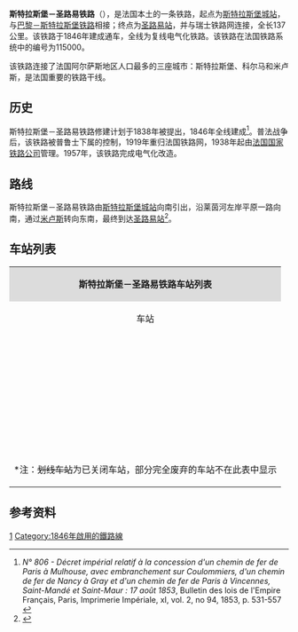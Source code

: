 {{Infobox rail system-route
|collapsed=no
|box_width=
|rail_name=斯特拉斯堡－圣路易铁路<br>{{lang|fr|Ligne de Strasbourg-Ville à Saint-Louis}}
|banner_color=
|sec_banner_color=
|logo_filename=
|image_width=
|logo_bgcolor=
|logo_note=
|image =568px-Ligne Strasbourg - Basel.jpg
|imagesize=
|caption=斯特拉斯堡－圣路易铁路路线
|system_map=
|mapimage_width=
|map_bgcolor=
|locale={{FRA}}
|service_type=客货共用
|start=[[斯特拉斯堡城站|斯特拉斯堡城站]]、[[圣路易站|圣路易站]]
|begin_operation=
|end_operation=
|operation_note=
|system_length=
|length_in_operation=
|total_length=137公里
|status=使用中
|line_title=线路
|lines=[[复线铁路|复线铁路]]
|stations=
|route_title=线路
|main_route=
|secondary_route=
|branch_route=
|standard=
|main_stations=[[斯特拉斯堡城站|斯特拉斯堡城站]]、[[塞莱斯塔站|塞莱斯塔站]]、[[科尔马站|科尔马站]]、[[米卢斯城站|米卢斯城站]]、[[圣路易站|圣路易站]]
|ridership=
|fleet_size=
|max_speed= 
|track_gauge=
|distance_between_mainlines=
|min_radius=
|max_grade=
|block_signal=
|electrified=[[接触网供电|接触网供电]]：50Hz 25,000V
|depot=
|operator={{法国交通数据|sncf}}
|franchise=
|hq=
|key_person=
|website=
|route_map=
}}

'''斯特拉斯堡－圣路易铁路'''（{{lang-fr|Ligne de Strasbourg-Ville à Saint-Louis}}），是法国本土的一条铁路，起点为[[斯特拉斯堡城站|斯特拉斯堡城站]]，与[[巴黎－斯特拉斯堡铁路|巴黎－斯特拉斯堡铁路]]相接；终点为[[圣路易站|圣路易站]]，并与瑞士铁路网连接，全长137公里。该铁路于1846年建成通车，全线为复线电气化铁路。该铁路在法国铁路系统中的编号为115000。

该铁路连接了法国阿尔萨斯地区人口最多的三座城市：斯特拉斯堡、科尔马和米卢斯，是法国重要的铁路干线。

==历史==

斯特拉斯堡－圣路易铁路修建计划于1838年被提出，1846年全线建成<ref>''N° 806 - Décret impérial relatif à la concession d'un chemin de fer de Paris à Mulhouse, avec embranchement sur Coulommiers, d'un chemin de fer de Nancy à Gray et d'un chemin de fer de Paris à Vincennes, Saint-Mandé et Saint-Maur : 17 août 1853'', Bulletin des lois de l'Empire Français, Paris, Imprimerie Impériale, xI, vol. 2, no 94, 1853, p. 531-557 {{fr}}</ref>。普法战争后，该铁路被普鲁士下属的{{link-fr|阿尔萨斯-洛林皇家铁路|Direction générale impériale des chemins de fer d'Alsace-Lorraine}}控制，1919年重归法国铁路网，1938年起由[[法国国家铁路公司|法国国家铁路公司]]管理。1957年，该铁路完成电气化改造。

==路线==
斯特拉斯堡－圣路易铁路由[[斯特拉斯堡城站|斯特拉斯堡城站]]向南引出，沿莱茵河左岸平原一路向南，通过[[米卢斯|米卢斯]]转向东南，最终到达[[圣路易站|圣路易站]]<ref name="geo">{{Cite web|url=https://www.geoportail.gouv.fr/carte|title=Carte|accessdate=2021-01-26|author=Géoportail|language=fr|publisher=Géoportail|archive-url=https://web.archive.org/web/20170129154129/https://www.geoportail.gouv.fr/carte/|archive-date=2017-01-29|dead-url=yes}}</ref>。

==车站列表==
{{Main|{{link-fr|斯特拉斯堡－圣路易铁路线路图|Schéma de la ligne de Strasbourg-Ville à Saint-Louis}}}}
{| class="wikitable mw-collapsible " style="margin:1em auto 1em auto; font-size:smaller"
|colspan="5" align="center" style="background:#DCDCDC"|'''斯特拉斯堡－圣路易铁路车站列表'''
|-
!align="center" |车站
!align="center" |公里数
!align="center" |交汇路线
!align="center" |本线停靠车种
!align="center" |可换乘交通
|-
|align="center"|{{Arret|Strasbourg-Ville|[[斯特拉斯堡城站|斯特拉斯堡城站]]}}
|0
|[[巴黎－斯特拉斯堡铁路|巴黎－斯特拉斯堡铁路]]↑<br>[[斯特拉斯堡－洛泰堡铁路|斯特拉斯堡－洛泰堡铁路]]↗<br>[[斯特拉斯堡－圣迪耶铁路|斯特拉斯堡－圣迪耶铁路]]↙<br>{{link-fr|斯特拉斯堡－莱茵港铁路|Ligne de Strasbourg-Ville à Strasbourg-Port-du-Rhin}}↘
|align="center"|{{法国交通数据|tgv}}<br>{{法国交通数据|ouigo}}<br>[[城际快车|'''ICE''']]<br>{{法国交通数据|ter|ges}} 
|{{法国交通数据|car|67}}<br>{{法国交通数据/城市公共交通|斯特拉斯堡}}
|-
|align="center"|{{Arret|Graffenstaden|[[格拉芬什塔登站|格拉芬什塔登站]]}}
|6.977
|联络线，通向{{link-fr|斯特拉斯堡－莱茵港铁路|Ligne de Strasbourg-Ville à Strasbourg-Port-du-Rhin}}↗
|align="center"|{{法国交通数据|ter|ges}}
|{{法国交通数据|car|67}}<br>{{法国交通数据/城市公共交通|斯特拉斯堡}}
|-
|align="center"|{{Arret|Geispolsheim|[[盖斯波尔赛姆站|盖斯波尔赛姆站]]}}
|8.330
|
|align="center"|{{法国交通数据|ter|ges}}
|{{法国交通数据|car|67}}<br>{{法国交通数据/城市公共交通|斯特拉斯堡}}
|-
|align="center"|{{Arret|Fegersheim - Lipsheim|[[费格尔赛姆-利普赛姆站|费格尔赛姆-利普赛姆站]]}}
|11.830
|
|align="center"|{{法国交通数据|ter|ges}}
|
|-
|align="center"|{{Arret|Limersheim|[[利梅尔赛姆站|利梅尔赛姆站]]}}
|15.333
|
|align="center"|{{法国交通数据|ter|ges}}
|{{法国交通数据|car|67}}
|-
|align="center"|{{Arret|Erstein|[[埃尔施泰因站|埃尔施泰因站]]}}
|19.771
|
|align="center"|{{法国交通数据|ter|ges}}
|
|-
|align="center"|{{Arret|Matzenheim|[[马策奈姆站|马策奈姆站]]}}
|22.848
|
|align="center"|{{法国交通数据|ter|ges}}
|
|-
|align="center"|{{Arret|Benfeld|[[本费尔德站|本费尔德站]]}}
|26.687
|
|align="center"|{{法国交通数据|ter|ges}}
|
|-
|align="center"|{{Arret|Kogenheim|[[科格奈姆站|科格奈姆站]]}}
|31.968
|
|align="center"|{{法国交通数据|ter|ges}}
|
|-
|align="center"|{{Arret|Ebersheim|[[埃贝尔赛姆站|埃贝尔赛姆站]]}}
|36.394
|
|align="center"|{{法国交通数据|ter|ges}}
|
|-
|align="center"|{{Arret|Sélestat|[[莫尔塞姆站|莫尔塞姆站]]}}
|43.218
|[[塞莱斯塔－萨韦尔讷铁路|塞莱斯塔－萨韦尔讷铁路]]<small>（[[萨韦尔讷站|萨韦尔讷]]方向）</small>↖<br>[[塞莱斯塔－孙杜斯铁路|塞莱斯塔－孙杜斯铁路]]<small>（[[孙杜斯|孙杜斯]]方向）</small>↗
|align="center"|{{法国交通数据|tgv}}<br>{{法国交通数据|ter|ges}}
|{{法国交通数据|car|67}}
|-
|align="center"|{{Arret|<s>Ribeauvillé|里博维莱站</s>}}
|52.796
|
|align="center"|
|{{法国交通数据|car|68}}
|-
|align="center"|{{Arret|<s>Ostheim - Beblenheim|奥斯泰姆-伯布勒奈姆站</s>}}
|56.084
|
|align="center"|
|{{法国交通数据|car|68}}
|-
|align="center"|{{Arret|<s>Bennwihr|伯恩维尔站</s>}}
|59.310
|
|align="center"|
|{{法国交通数据|car|68}}
|-
|align="center"|{{Arret|Colmar|[[科尔马站|科尔马站]]}}
|65.817
|[[科尔马－梅泽拉尔铁路|科尔马－梅泽拉尔铁路]]<small>（[[梅泽拉尔站|梅泽拉尔]]方向）</small>↖<br>[[塞莱斯塔－新布里萨克铁路|塞莱斯塔－新布里萨克铁路]]<small>（[[新布里萨克|新布里萨克]]方向）</small>↘
|align="center"|{{法国交通数据|tgv}}<br>{{法国交通数据|ter|ges}}
|{{法国交通数据|car|68}}<br>{{法国交通数据/城市公共交通|科尔马}}
|-
|align="center"|{{Arret|<s>Eguisheim|埃吉赛姆站</s>}}
|69.951
|
|align="center"|
|{{法国交通数据|car|68}}
|-
|align="center"|{{Arret|Herrlisheim-près-Colmar|[[科尔马附近埃尔利赛姆站|科尔马附近埃尔利赛姆站]]}}
|72.363
|
|align="center"|{{法国交通数据|ter|ges}}
|
|-
|align="center"|{{Arret|Rouffach|[[鲁法克站|鲁法克站]]}}
|78.765
|
|align="center"|{{法国交通数据|ter|ges}}
|
|-
|align="center"|{{Arret|Merxheim|[[梅尔克赛姆站|梅尔克赛姆站]]}}
|84.069
|
|align="center"|{{法国交通数据|ter|ges}}
|
|-
|align="center"|{{Arret|Raedersheim|[[雷德尔赛姆站|雷德尔赛姆站]]}}
|87.320
|
|align="center"|{{法国交通数据|ter|ges}}
|{{法国交通数据|car|68}}
|-
|align="center"|{{Arret|Bollwiller|[[博尔维莱尔站|博尔维莱尔站]]}}
|90.980
|
|align="center"|{{法国交通数据|ter|ges}}
|
|-
|align="center"|{{Arret|Staffelfelden|[[斯塔费尔费尔登站|斯塔费尔费尔登站]]}}
|94.210
|
|align="center"|{{法国交通数据|ter|ges}}
|
|-
|align="center"|{{Arret|Richwiller|[[里什维莱尔站|里什维莱尔站]]}}
|98.783
|
|align="center"|{{法国交通数据|ter|ges}}
|
|-
|align="center"|{{Arret|Lutterbach|[[吕泰尔巴克站|吕泰尔巴克站]]}}
|102.468
|[[吕泰尔巴克－克吕特铁路|吕泰尔巴克－克吕特铁路]]<small>（克吕特方向）</small>↖
|align="center"|{{法国交通数据|ter|ges}}
|{{法国交通数据/城市公共交通|米卢斯}}
|-
|align="center"|{{Arret|<s>Mulhouse-Musées|米卢斯博物馆站</s>}}
|104.400
|
|align="center"|
|{{法国交通数据/城市公共交通|米卢斯}}
|-
|align="center"|{{Arret|Mulhouse-Dornach|[[米卢斯多尔纳克站|米卢斯多尔纳克站]]}}
|105.129
|
|align="center"|{{法国交通数据|ter|ges}}
|{{法国交通数据/城市公共交通|米卢斯}}
|-
|align="center"|{{Arret|Mulhouse-Ville|[[米卢斯城站|米卢斯城站]]}}
|108.316
|[[巴黎－米卢斯铁路|巴黎－米卢斯铁路]]<small>（[[巴黎东站|巴黎]]方向）</small>↖<br>[[米卢斯－沙朗佩铁路|米卢斯－沙朗佩铁路]]<small>（沙朗佩方向）</small>↘
|align="center"|{{法国交通数据|tgv}}<br>{{法国交通数据|ter|ges}}
|{{法国交通数据|car|68}}<br>{{法国交通数据/城市公共交通|米卢斯}}
|-
|align="center"|{{Arret|Rixheim|[[里克赛姆站|里克赛姆站]]}}
|113.676
|
|align="center"|{{法国交通数据|ter|ges}}
|
|-
|align="center"|{{Arret|Habsheim|[[阿布赛姆站|阿布赛姆站]]}}
|115.211
|
|align="center"|{{法国交通数据|ter|ges}}
|
|-
|align="center"|{{Arret|<s>Schlierbach|施利尔巴克站</s>}}
|120.921
|
|align="center"|
|{{法国交通数据|car|68}}
|-
|align="center"|{{Arret|Sierentz|[[锡耶朗茨站|锡耶朗茨站]]}}
|124.876
|
|align="center"|{{法国交通数据|ter|ges}}
|
|-
|align="center"|{{Arret|Bartenheim|[[巴尔特奈姆站|巴尔特奈姆站]]}}
|128.077
|
|align="center"|{{法国交通数据|ter|ges}}
|
|-
|align="center"|{{Arret|Saint-Louis-la-Chaussée|[[圣路易拉绍塞站|圣路易拉绍塞站]]}}
|132.378
|
|align="center"|{{法国交通数据|ter|ges}}
|
|-
|align="center"|{{Arret|Saint-Louis|[[圣路易站|圣路易站]]}}
|135.215
|[[圣路易－于南格铁路|圣路易－于南格铁路]]<small>（[[于南格|于南格]]方向）</small>↘
|align="center"|{{法国交通数据|ter|ges}}
|{{法国交通数据|car|68}}<br>{{法国交通数据/城市公共交通|圣路易}}
|-
|
|136.923
|align="center" colspan=3|''{{FRA}}/{{SUI}} 边境线''
|-
|colspan=5|<nowiki>*</nowiki>注：<s>划线车站</s>为已关闭车站，部分完全废弃的车站不在此表中显示
|}

==参考资料==
{{Reflist}}
{{法国主要铁路线}}
[[Category:法國鐵路線|1]]
[[Category:1846年啟用的鐵路線|Category:1846年啟用的鐵路線]]